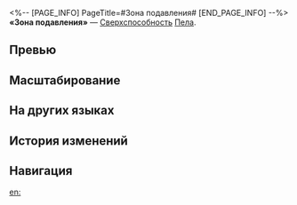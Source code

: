 <%-- [PAGE_INFO]
PageTitle=#Зона подавления#
[END_PAGE_INFO] --%>
{{Навык Инфобокс
|Название         = Зона подавления
|Изображение      = Навык Зона подавления.png
|Персонаж         = Пела
|Тип              = Сверхспособность
|Тэг              = Групповая атака
|УронСтойк        = 20
|ЭнергияГен       = 5
|Энергия          = 110
|Длительность     = 
|Описание         = Наносит всем противникам ледяной урон, равный {{Цвет|Выделенный|60%—108%}} от силы атаки Пелы, и имеет {{Доп эффект|базовый шанс}} 100% наложить на всех противников статус Универсальное решение.<br />Универсальное решение понижает защиту противника на {{Цвет|Выделенный|30%—42%}} на 2 хода.
|Свойство1        = 
|Масштабирование1 = 
}}
'''«Зона подавления»''' — [[Сверхспособность]] [[Пела]].

==Превью==
{{Превью
|Файл = Зона подавления Превью
}}

==Масштабирование==
{{Масштабирование навыка|тип=Сверхспособность
|30%;31%;32%;33%;34%;35%;36.25%;37.5%;38.75%;40%;41%;42%;43%;44%;45%
|60%;64%;68%;72%;76%;80%;85%;90%;95%;100%;104%;108%;112%;116%;120%
}}

==На других языках==
{{На других языках
|en   = Zone Suppression
|zhs  = 领域压制
|zht  = 領域壓制
|ja   = {{Rubi|領域制圧|りょういきせいあつ}}
|ko   = 영역 제압
|es   = Supresión de área
|fr   = Suppression de zone
|ru   = Зона подавления
|th   = Zone Suppression
|vi   = Áp Chế Không Gian
|de   = Zonenunterdrückung
|id   = Zone Suppression
|pt   = Supressão de Zona
}}

==История изменений==
{{История изменений|3.5}}

==Навигация==
{{Навык Навбокс|Пела}}

[[en:]]